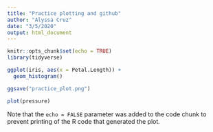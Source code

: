```yaml
---
title: "Practice plotting and github"
author: "Alyssa Cruz"
date: "3/5/2020"
output: html_document
---
```


```r
knitr::opts_chunk$set(echo = TRUE)
library(tidyverse)
```

```r
ggplot(iris, aes(x = Petal.Length)) +
  geom_histogram()

ggsave("practice_plot.png")
```


```r
plot(pressure)
```

Note that the `echo = FALSE` parameter was added to the code chunk to prevent printing of the R code that generated the plot.
